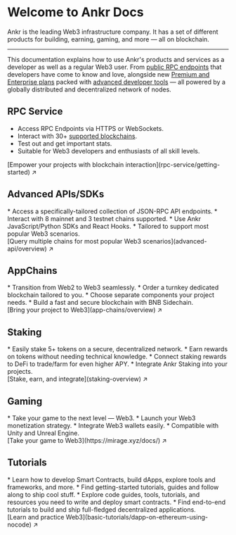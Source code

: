 # Welcome to Ankr Docs

Ankr is the leading Web3 infrastructure company.
It has a set of different products for building, earning, gaming, and more — all on blockchain.
____________________________________

This documentation explains how to use Ankr's products and services as a developer as well as a regular Web3 user.
From [public RPC endpoints](https://www.ankr.com/rpc/) that developers have come to know and love, alongside new [Premium and Enterprise plans](https://www.ankr.com/rpc/pricing/) packed with [advanced developer tools](https://www.ankr.com/advanced-api/) — all powered by a globally distributed and decentralized network of nodes.

## RPC Service
* Access RPC Endpoints via HTTPS or WebSockets.
* Interact with 30+ [supported blockchains](/rpc-service/chains/chains-list/).
* Test out and get important stats.
* Suitable for Web3 developers and enthusiasts of all skill levels.
<div className="nx-p-4 border border-gray-200 dark:border-gray-900 rounded nx-mt-6">
  [Empower your projects with blockchain interaction](rpc-service/getting-started) ↗
</div>

## Advanced APIs/SDKs
<div className="list-with-custom-top-margin mt-6">
* Access a specifically-tailored collection of JSON-RPC API endpoints.
* Interact with 8 mainnet and 3 testnet chains supported.
* Use Ankr JavaScript/Python SDKs and React Hooks.
* Tailored to support most popular Web3 scenarios. 
</div>
<div className="nx-p-4 border border-gray-200 dark:border-gray-900 rounded nx-mt-6">
  [Query multiple chains for most popular Web3 scenarios](advanced-api/overview) ↗
</div>

[//]: # (## Blockchain Node Snapshots)

[//]: # (<div className="list-with-custom-top-margin mt-6">)

[//]: # (* Sync your nodes via the blockchain snapshots our Infrastructure engineering teams use.  )

[//]: # (* Download the snapshots available for Ethereum, Polygon, and BNB Smart Chain.)

[//]: # (</div>)

[//]: # (<div className="p-4 border border-gray-200 dark:border-gray-900 rounded mt-6">)

[//]: # (  [Sync your node via the trusted blockchain snapshots]&#40;/node-snapshot&#41;↗)

[//]: # (</div>)

## AppChains
<div className="list-with-custom-top-margin nx-mt-6">
* Transition from Web2 to Web3 seamlessly.
* Order a turnkey dedicated blockchain tailored to you.
* Choose separate components your project needs.
* Build a fast and secure blockchain with BNB Sidechain.
</div>
<div className="nx-p-4 border border-gray-200 dark:border-gray-900 rounded nx-mt-6">
  [Bring your project to Web3](app-chains/overview) ↗
</div>

## Staking
<div className="list-with-custom-top-margin mt-6">
* Easily stake 5+ tokens on a secure, decentralized network.
* Earn rewards on tokens without needing technical knowledge.
* Connect staking rewards to DeFi to trade/farm for even higher APY.
* Integrate Ankr Staking into your projects.
</div>
<div className="nx-p-4 border border-gray-200 dark:border-gray-900 rounded nx-mt-6">
  [Stake, earn, and integrate](staking-overview) ↗
</div>

## Gaming
<div className="list-with-custom-top-margin nx-mt-6">
* Take your game to the next level — Web3.
* Launch your Web3 monetization strategy.
* Integrate Web3 wallets easily.
* Compatible with Unity and Unreal Engine.
</div>
<div className="nx-p-4 border border-gray-200 dark:border-gray-900 rounded nx-mt-6">
  [Take your game to Web3](https://mirage.xyz/docs/) ↗
</div>

## Tutorials
<div className="list-with-custom-top-margin nx-mt-6">
* Learn how to develop Smart Contracts, build dApps, explore tools and frameworks, and more.
* Find getting-started tutorials, guides and follow along to ship cool stuff.
* Explore code guides, tools, tutorials, and resources you need to write and deploy smart contracts.
* Find end-to-end tutorials to build and ship full-fledged decentralized applications.
</div>
<div className="nx-p-4 border border-gray-200 dark:border-gray-900 rounded nx-mt-6">
  [Learn and practice Web3](basic-tutorials/dapp-on-ethereum-using-nocode) ↗
</div>